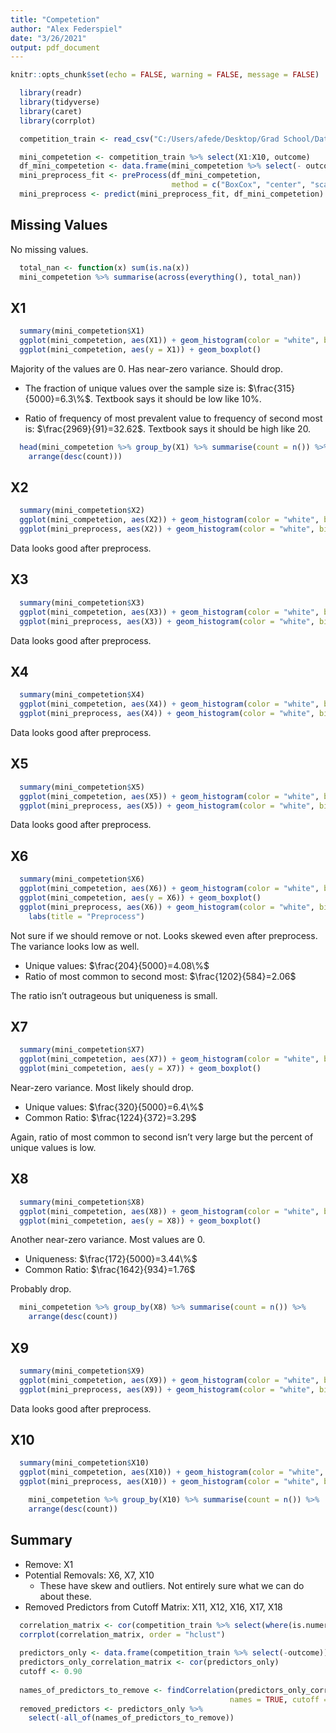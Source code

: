 ---
title: "Competetion"
author: "Alex Federspiel"
date: "3/26/2021"
output: pdf_document
---

```{r setup, include=FALSE}
knitr::opts_chunk$set(echo = FALSE, warning = FALSE, message = FALSE)
```

```{r packages, include = FALSE}
  library(readr)
  library(tidyverse)
  library(caret)
  library(corrplot)
```

```{r data, include = FALSE}
  competition_train <- read_csv("C:/Users/afede/Desktop/Grad School/Data Science/CourseContentRepo/Assignments/competition/competition-train.csv")
```

```{r first 10 variables, include = FALSE}
  mini_competetion <- competition_train %>% select(X1:X10, outcome)
  df_mini_competetion <- data.frame(mini_competetion %>% select(- outcome))
  mini_preprocess_fit <- preProcess(df_mini_competetion, 
                                    method = c("BoxCox", "center", "scale"))
  mini_preprocess <- predict(mini_preprocess_fit, df_mini_competetion)
```

## Missing Values
No missing values.

```{r missing values, echo = FALSE, warning = FALSE}
  total_nan <- function(x) sum(is.na(x))
  mini_competetion %>% summarise(across(everything(), total_nan))
```


## X1
```{r X1, echo = FALSE}
  summary(mini_competetion$X1)
  ggplot(mini_competetion, aes(X1)) + geom_histogram(color = "white", bins = 40)
  ggplot(mini_competetion, aes(y = X1)) + geom_boxplot()
```

Majority of the values are $0$. Has near-zero variance. Should drop.

* The fraction of unique values over the sample size is: $\frac{315}{5000}=6.3\%$. Textbook says it should be low like $10\%$.

* Ratio of frequency of most prevalent value to frequency of second most is: $\frac{2969}{91}=32.62$. Textbook says it should be high like $20$.

```{r sum zero, echo = FALSE}
  head(mini_competetion %>% group_by(X1) %>% summarise(count = n()) %>% 
    arrange(desc(count)))
```

## X2
```{r X2}
  summary(mini_competetion$X2)
  ggplot(mini_competetion, aes(X2)) + geom_histogram(color = "white", bins = 40)
  ggplot(mini_preprocess, aes(X2)) + geom_histogram(color = "white", bins = 40)
```

Data looks good after preprocess.

## X3
```{r x3}
  summary(mini_competetion$X3)
  ggplot(mini_competetion, aes(X3)) + geom_histogram(color = "white", bins = 40)
  ggplot(mini_preprocess, aes(X3)) + geom_histogram(color = "white", bins = 40)
```

Data looks good after preprocess.

## X4
```{r x4}
  summary(mini_competetion$X4)
  ggplot(mini_competetion, aes(X4)) + geom_histogram(color = "white", bins = 40)
  ggplot(mini_preprocess, aes(X4)) + geom_histogram(color = "white", bins = 40)
```

Data looks good after preprocess.

## X5
```{r x5}
  summary(mini_competetion$X5)
  ggplot(mini_competetion, aes(X5)) + geom_histogram(color = "white", bins = 40)
  ggplot(mini_preprocess, aes(X5)) + geom_histogram(color = "white", bins = 40)
```

Data looks good after preprocess.

## X6
```{r x6}
  summary(mini_competetion$X6)
  ggplot(mini_competetion, aes(X6)) + geom_histogram(color = "white", bins = 40)
  ggplot(mini_competetion, aes(y = X6)) + geom_boxplot()
  ggplot(mini_preprocess, aes(X6)) + geom_histogram(color = "white", bins = 40) +
    labs(title = "Preprocess")
```

Not sure if we should remove or not. Looks skewed even after preprocess. The variance looks low as well.

* Unique values: $\frac{204}{5000}=4.08\%$
* Ratio of most common to second most: $\frac{1202}{584}=2.06$

The ratio isn't outrageous but uniqueness is small. 

## X7
```{r x7}
  summary(mini_competetion$X7)
  ggplot(mini_competetion, aes(X7)) + geom_histogram(color = "white", bins = 40)
  ggplot(mini_competetion, aes(y = X7)) + geom_boxplot()
```

Near-zero variance. Most likely should drop.

* Unique values: $\frac{320}{5000}=6.4\%$
* Common Ratio: $\frac{1224}{372}=3.29$

Again, ratio of most common to second isn't very large but the percent of unique values is low. 

## X8
```{r x8}
  summary(mini_competetion$X8)
  ggplot(mini_competetion, aes(X8)) + geom_histogram(color = "white", bins = 40)
  ggplot(mini_competetion, aes(y = X8)) + geom_boxplot()
```

Another near-zero variance. Most values are $0$.

* Uniqueness: $\frac{172}{5000}=3.44\%$
* Common Ratio: $\frac{1642}{934}=1.76$

Probably drop.
```{r, include = FALSE}
  mini_competetion %>% group_by(X8) %>% summarise(count = n()) %>% 
    arrange(desc(count))
```


## X9
```{r x9}
  summary(mini_competetion$X9)
  ggplot(mini_competetion, aes(X9)) + geom_histogram(color = "white", bins = 40)
  ggplot(mini_preprocess, aes(X9)) + geom_histogram(color = "white", bins = 40)
```

Data looks good after preprocess.

## X10
```{r x10}
  summary(mini_competetion$X10)
  ggplot(mini_competetion, aes(X10)) + geom_histogram(color = "white", bins = 40)
  ggplot(mini_preprocess, aes(X10)) + geom_histogram(color = "white", bins = 40)
```

```{r, include = FALSE}
    mini_competetion %>% group_by(X10) %>% summarise(count = n()) %>% 
    arrange(desc(count))
```

## Summary
* Remove: X1
* Potential Removals: X6, X7, X10
  + These have skew and outliers. Not entirely sure what we can do about these.
* Removed Predictors from Cutoff Matrix: X11, X12, X16, X17, X18

```{r}
  correlation_matrix <- cor(competition_train %>% select(where(is.numeric)))
  corrplot(correlation_matrix, order = "hclust")
  
  predictors_only <- data.frame(competition_train %>% select(-outcome))
  predictors_only_correlation_matrix <- cor(predictors_only)
  cutoff <- 0.90
  
  names_of_predictors_to_remove <- findCorrelation(predictors_only_correlation_matrix, 
                                                 names = TRUE, cutoff = cutoff)
  removed_predictors <- predictors_only %>% 
    select(-all_of(names_of_predictors_to_remove))
```
